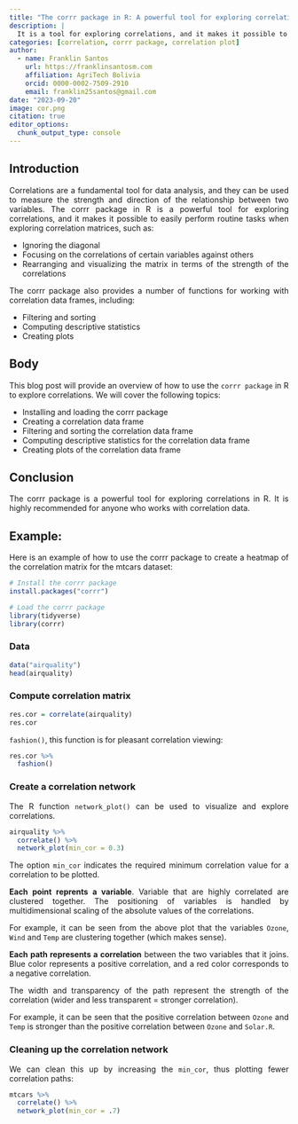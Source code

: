 ```yaml
---
title: "The corrr package in R: A powerful tool for exploring correlations"
description: |
  It is a tool for exploring correlations, and it makes it possible to easily perform routine tasks when exploring correlation matrices.
categories: [correlation, corrr package, correlation plot]
author:
  - name: Franklin Santos
    url: https://franklinsantosm.com
    affiliation: AgriTech Bolivia
    orcid: 0000-0002-7509-2910
    email: franklin25santos@gmail.com
date: "2023-09-20"
image: cor.png
citation: true
editor_options: 
  chunk_output_type: console
---
```


```{=html}
<style>
body {
text-align: justify}
</style>
```

## Introduction

Correlations are a fundamental tool for data analysis, and they can be used to measure the strength and direction of the relationship between two variables. The corrr package in R is a powerful tool for exploring correlations, and it makes it possible to easily perform routine tasks when exploring correlation matrices, such as:

* Ignoring the diagonal
* Focusing on the correlations of certain variables against others
* Rearranging and visualizing the matrix in terms of the strength of the correlations

The corrr package also provides a number of functions for working with correlation data frames, including:

* Filtering and sorting
* Computing descriptive statistics
* Creating plots

## Body

This blog post will provide an overview of how to use the `corrr package` in R to explore correlations. We will cover the following topics:

* Installing and loading the corrr package
* Creating a correlation data frame
* Filtering and sorting the correlation data frame
* Computing descriptive statistics for the correlation data frame
* Creating plots of the correlation data frame

## Conclusion

The corrr package is a powerful tool for exploring correlations in R. It is highly recommended for anyone who works with correlation data.

## Example:

Here is an example of how to use the corrr package to create a heatmap of the correlation matrix for the mtcars dataset:

```r
# Install the corrr package
install.packages("corrr")
```

```r
# Load the corrr package
library(tidyverse)
library(corrr)
```

### Data

```r
data("airquality")
head(airquality)
```

### Compute correlation matrix

```r
res.cor = correlate(airquality)
res.cor
```
`fashion()`, this function is for pleasant correlation viewing:

```r
res.cor %>%
  fashion()
```

### Create a correlation network

The R function `network_plot()` can be used to visualize and explore correlations.

```r
airquality %>%
  correlate() %>%
  network_plot(min_cor = 0.3)
```

The option `min_cor` indicates the required minimum correlation value for a correlation to be plotted.

**Each point reprents a variable**. Variable that are highly correlated are clustered together. The positioning of variables is handled by multidimensional scaling of the absolute values of the correlations.

For example, it can be seen from the above plot that the variables `Ozone`, `Wind` and `Temp` are clustering together (which makes sense).

**Each path represents a correlation** between the two variables that it joins. Blue color represents a positive correlation, and a red color corresponds to a negative correlation.

The width and transparency of the path represent the strength of the correlation (wider and less transparent = stronger correlation).

For example, it can be seen that the positive correlation between `Ozone` and `Temp` is stronger than the positive correlation between `Ozone` and `Solar.R`.

### Cleaning up the correlation network

We can clean this up by increasing the `min_cor`, thus plotting fewer correlation paths:

```r
mtcars %>%
  correlate() %>%
  network_plot(min_cor = .7)
```


